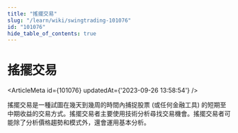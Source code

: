 ```yaml
---
title: "搖擺交易"
slug: "/learn/wiki/swingtrading-101076"
id: "101076"
hide_table_of_contents: true
---
```



# 搖擺交易

<ArticleMeta id={101076} updatedAt={'2023-09-26 13:58:54'} />
<div className='border-solid border-b border-t-0 my-4 border-[var(--ifm-color-gray-300)]' />

搖擺交易是一種試圖在幾天到幾周的時間內捕捉股票 (或任何金融工具) 的短期至中期收益的交易方式。搖擺交易者主要使用技術分析尋找交易機會。搖擺交易者可能除了分析價格趨勢和模式外，還會運用基本分析。
